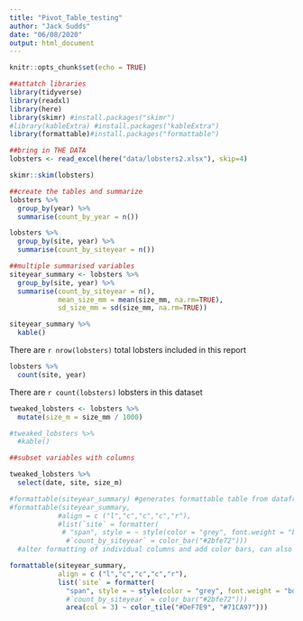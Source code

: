 ```yaml
---
title: "Pivot_Table_testing"
author: "Jack Sudds"
date: "06/08/2020"
output: html_document
---
```


```r
knitr::opts_chunk$set(echo = TRUE)
```

```r
##attatch libraries
library(tidyverse)
library(readxl)
library(here)
library(skimr) #install.packages("skimr")
#library(kableExtra) #install.packages("kableExtra")
library(formattable)#install.packages("formattable")
```

```r
##bring in THE DATA
lobsters <- read_excel(here("data/lobsters2.xlsx"), skip=4)

skimr::skim(lobsters)
```

```r
##create the tables and summarize
lobsters %>%
  group_by(year) %>%
  summarise(count_by_year = n())

lobsters %>%
  group_by(site, year) %>%
  summarise(count_by_siteyear = n())
``` 

```r
##multiple summarised variables
siteyear_summary <- lobsters %>%
  group_by(site, year) %>%
  summarise(count_by_siteyear = n(),
            mean_size_mm = mean(size_mm, na.rm=TRUE),
            sd_size_mm = sd(size_mm, na.rm=TRUE))
```

```r
siteyear_summary %>%
  kable()
```

There are `r nrow(lobsters)` total lobsters included in this report

```r
lobsters %>%
  count(site, year)
```

There are `r count(lobsters)` lobsters in this dataset

```r
tweaked_lobsters <- lobsters %>%
  mutate(size_m = size_mm / 1000)

#tweaked_lobsters %>%
  #kable()

##subset variables with columns

tweaked_lobsters %>%
  select(date, site, size_m)
```

```r

#formattable(siteyear_summary) #generates formattable table from dataframe
#formattable(siteyear_summary,
            #align = c ("l","c","c","c","r"),
            #list(`site` = formatter(
             # "span", style = ~ style(color = "grey", font.weight = "bold")),
              #`count_by_siteyear` = color_bar("#2bfe72")))  
  #alter formatting of individual columns and add color bars, can also express the column as a percent with "= percent" 

formattable(siteyear_summary,
            align = c ("l","c","c","c","r"),
            list(`site` = formatter(
              "span", style = ~ style(color = "grey", font.weight = "bold")),
              #`count_by_siteyear` = color_bar("#2bfe72"))) 
              area(col = 3) ~ color_tile("#DeF7E9", "#71CA97")))

```

